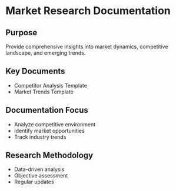 # Market Research Documentation

## Purpose
Provide comprehensive insights into market dynamics, competitive landscape, and emerging trends.

## Key Documents
- Competitor Analysis Template
- Market Trends Template

## Documentation Focus
- Analyze competitive environment
- Identify market opportunities
- Track industry trends

## Research Methodology
- Data-driven analysis
- Objective assessment
- Regular updates
